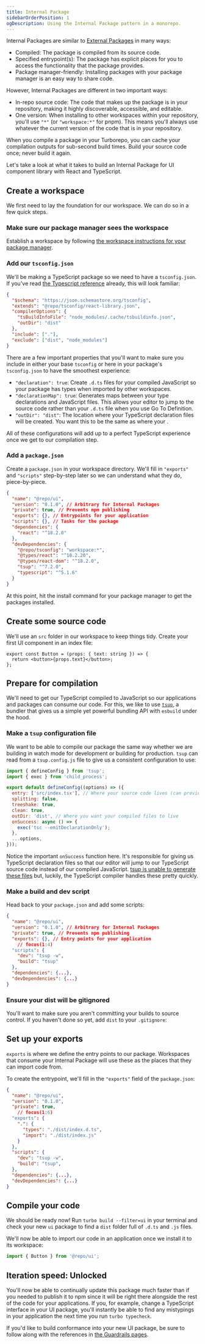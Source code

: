 ```yaml
---
title: Internal Package
sidebarOrderPosition: 1
ogDescription: Using the Internal Package pattern in a monorepo.
---
```



Internal Packages are similar to [External Packages](/monorepos/packaging) in many ways:

- Compiled: The package is compiled from its source code.
- Specified entrypoint(s): The package has explicit places for you to access the functionality that the package provides.
- Package manager-friendly: Installing packages with your package manager is an easy way to share code.

However, Internal Packages are different in two important ways:

- In-repo source code: The code that makes up the package is in your repository, making it highly discoverable, accessible, and editable.
- One version: When installing to other workspaces within your repository, you'll use `"*"` (or `"workspace:*"` for pnpm). This means you'll always use whatever the current version of the code that is in your repository.

When you compile a package in your Turborepo, you can cache your compilation outputs for sub-second build times. Build your source code once; never build it again.

Let's take a look at what it takes to build an Internal Package for UI component library with React and TypeScript.

## Create a workspace

We first need to lay the foundation for our workspace. We can do so in a few quick steps.

### Make sure our package manager sees the workspace

Establish a workspace by following [the workspace instructions for your package manager](/monorepos/package-managers).

### Add our `tsconfig.json`

We'll be making a TypeScript package so we need to have a `tsconfig.json`. If you've read [the Typescript reference](/monorepos/guardrails/typescript) already, this will look familiar:

```json filename="packages/ui/tsconfig.json"
{
  "$schema": "https://json.schemastore.org/tsconfig",
  "extends": "@repo/tsconfig/react-library.json",
  "compilerOptions": {
    "tsBuildInfoFile": "node_modules/.cache/tsbuildinfo.json",
    "outDir": "dist"
  },
  "include": ["."],
  "exclude": ["dist", "node_modules"]
}
```

There are a few important properties that you'll want to make sure you include in either your base `tsconfig` or here in your package's `tsconfig.json` to have the smoothest experience:

- `"declaration": true`: Create `.d.ts` files for your compiled JavaScript so your package has types when imported by other workspaces.
- `"declarationMap": true`: Generates maps between your type declarations and JavaScript files. This allows your editor to jump to the source code rather than your `.d.ts` file when you use Go To Definition.
- `"outDir": "dist"`: The location where your TypeScript declaration files will be created. You want this to be the same as where your .

All of these configurations will add up to a perfect TypeScript experience once we get to our compilation step.

### Add a `package.json`

Create a `package.json` in your workspace directory. We'll fill in `"exports"` and `"scripts"` step-by-step later so we can understand what they do, piece-by-piece.

```json filename="packages/ui/package.json"
{
  "name": "@repo/ui",
  "version": "0.1.0", // Arbitrary for Internal Packages
  "private": true, // Prevents npm publishing
  "exports": {}, // Entrypoints for your application
  "scripts": {}, // Tasks for the package
  "dependencies": {
    "react": "^18.2.0"
  },
  "devDependencies": {
    "@repo/tsconfig": "workspace:*",
    "@types/react": "^18.2.20",
    "@types/react-dom": "^18.2.0",
    "tsup": "^7.2.0",
    "typescript": "^5.1.6"
  }
}
```

At this point, hit the install command for your package manager to get the packages installed.

## Create some source code

We'll use an `src` folder in our workspace to keep things tidy. Create your first UI component in an index file:

```tsx filename="packages/ui/src/index.tsx"
export const Button = (props: { text: string }) => {
  return <button>{props.text}</button>;
};
```

## Prepare for compilation

We'll need to get our TypeScript compiled to JavaScript so our applications and packages can consume our code. For this, we like to use [`tsup`](https://tsup.egoist.dev), a bundler that gives us a simple yet powerful bundling API with `esbuild` under the hood.

### Make a `tsup` configuration file

We want to be able to compile our package the same way whether we are building in watch mode for development or building for production. `tsup` can read from a `tsup.config.js` file to give us a consistent configuration to use:

```js filename="packages/ui/tsup.config.js" note="We're using JavaScript here but will still get great autocomplete. 😄"
import { defineConfig } from 'tsup';
import { exec } from 'child_process';

export default defineConfig((options) => ({
  entry: ['src/index.tsx'], // Where your source code lives (can provide multiple entries)
  splitting: false,
  treeshake: true,
  clean: true,
  outDir: 'dist', // Where you want your compiled files to live
  onSuccess: async () => {
    exec('tsc --emitDeclarationOnly');
  },
  ...options,
}));
```

Notice the important `onSuccess` function here. It's responsible for giving us TypeScript declaration files so that our editor will jump to our TypeScript source code instead of our compiled JavaScript. [tsup is unable to generate these files](https://tsup.egoist.dev/#generate-typescript-declaration-maps--d-ts-map) but, luckily, the TypeScript compiler handles these pretty quickly.

### Make a build and dev script

Head back to your `package.json` and add some scripts:

```json filename="packages/ui/package.json"
{
  "name": "@repo/ui",
  "version": "0.1.0", // Arbitrary for Internal Packages
  "private": true, // Prevents npm publishing
  "exports": {}, // Entry points for your application
    // focus(1:4)
  "scripts": {
    "dev": "tsup -w",
    "build": "tsup"
  },
  "dependencies": {...},
  "devDependencies": {...}
}
```

### Ensure your dist will be gitignored

You'll want to make sure you aren't committing your builds to source control. If you haven't done so yet, add `dist` to your `.gitignore`:

## Set up your exports

`exports` is where we define the entry points to our package. Workspaces that consume your Internal Package will use these as the places that they can import code from.

To create the entrypoint, we'll fill in the `"exports"` field of the `package.json`:

```json filename="packages/ui/package.json"
{
  "name": "@repo/ui",
  "version": "0.1.0",
  "private": true,
    // focus(1:6)
  "exports": {
    ".": {
      "types": "./dist/index.d.ts",
      "import": "./dist/index.js"
    }
  },
  "scripts": {
    "dev": "tsup -w",
    "build": "tsup",
  },
  "dependencies": {...},
  "devDependencies": {...}
}
```

## Compile your code

We should be ready now! Run `turbo build --filter=ui` in your terminal and check your new `ui` package to find a `dist` folder full of `.d.ts` and `.js` files.

We'll now be able to import our code in an application once we install it to its workspace:

```ts filename="apps/web/src/index.ts"
import { Button } from '@repo/ui';
```

## Iteration speed: Unlocked

You'll now be able to continually update this package much faster than if you needed to publish it to npm since it will be right there alongside the rest of the code for your applications. If you, for example, change a TypeScript interface in your UI package, you'll instantly be able to find any mistypings in your application the next time you run `turbo typecheck`.

If you'd like to build conformance into your new UI package, be sure to follow along with the references in [the Guardrails pages](/monorepos/guardrails).
